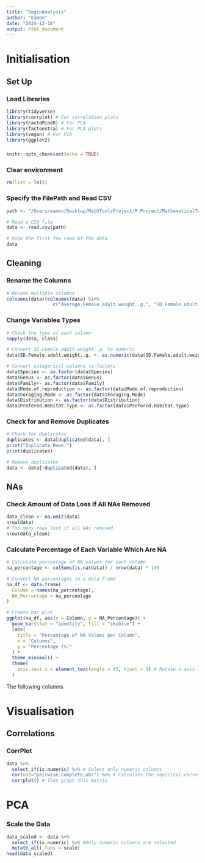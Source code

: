 ```yaml
---
title: "BeginAnalysis"
author: "Eamon"
date: "2024-12-18"
output: html_document
---
```

# Initialisation
## Set Up
### Load Libraries
```r
library(tidyverse)
library(corrplot) # For correlation plots
library(FactoMineR) # For PCA
library(factoextra) # For PCA plots
library(vegan) # For CCA
library(ggplot2)
```

### 
```r
knitr::opts_chunk$set(echo = TRUE)
```

### Clear environment
```r
rm(list = ls())
```


### Specify the FilePath and Read CSV
```r
path <- "/Users/eamon/Desktop/MathToolsProject/R_Project/MathematicalTools/lizard.csv"

# Read a CSV file
data <- read.csv(path)

# View the first few rows of the data
data
```

## Cleaning
### Rename the Columns
```r
# Rename multiple columns
colnames(data)[colnames(data) %in% 
                 c("Average.Female.adult.weight..g.", "SD.Female.adult.weight..g.", "Sample.Size.Female.adult.weight")] <- c("avg.female.adult.weight", "SD.female.adult.weight", "sample.size.female.adult.weight")
```


### Change Variables Types
```r
# Check the type of each column
sapply(data, class)

# Convert SD.Female.adult.weight..g. to numeric
data$SD.Female.adult.weight..g. <- as.numeric(data$SD.Female.adult.weight..g.)

# Convert categorical columns to factors
data$Species <- as.factor(data$Species)
data$Genus <- as.factor(data$Genus)
data$Family<- as.factor(data$Family)
data$Mode.of.reproduction <- as.factor(data$Mode.of.reproduction)
data$Foraging.Mode <- as.factor(data$Foraging.Mode)
data$Distribution <- as.factor(data$Distribution)
data$Prefered.Habitat.Type <- as.factor(data$Prefered.Habitat.Type)
```

### Check for and Remove Duplicates
```r
# Check for Duplicates
duplicates <- data[duplicated(data), ]
print("Duplicate Rows:")
print(duplicates)

# Remove duplicates
data <- data[!duplicated(data), ]
```

## NAs
### Check Amount of Data Loss If All NAs Removed
```r
data_clean <- na.omit(data)
nrow(data)
# Too many rows lost if all NAs removed
nrow(data_clean)
```

### Calculate Percentage of Each Variable Which Are NA
```r
# Calculate percentage of NA values for each column
na_percentage <- colSums(is.na(data)) / nrow(data) * 100

# Convert NA percentages to a data frame
na_df <- data.frame(
  Column = names(na_percentage),
  NA_Percentage = na_percentage
)

# Create bar plot
ggplot(na_df, aes(x = Column, y = NA_Percentage)) +
  geom_bar(stat = "identity", fill = "skyblue") +
  labs(
    title = "Percentage of NA Values per Column",
    x = "Columns",
    y = "Percentage (%)"
  ) +
  theme_minimal() +
  theme(
    axis.text.x = element_text(angle = 45, hjust = 1) # Rotate x-axis labels
  )
```
The following columns

# Visualisation
## Correlations
### CorrPlot
```r
data %>% 
  select_if(is.numeric) %>% # Select only numeric columns
  cor(use="pairwise.complete.obs") %>% # Calculate the empirical correlation matrix
  corrplot() # Then graph this matrix
```

# PCA
### Scale the Data
```r
data_scaled <- data %>% 
  select_if(is.numeric) %>% #Only numeric columns are selected
  mutate_all(.funs = scale)
head(data_scaled)
```
### 
```r

```



